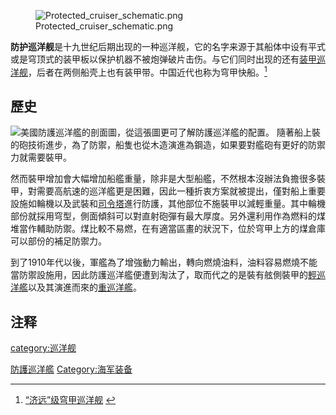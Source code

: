{{Refimprove|time=2022-01-07T09:58:58+00:00}}
{{expand|time=2014-03-07T12:08:45+00:00}}
[[Image:Protected_cruiser_schematic.png|thumb]]

'''防护巡洋舰'''是十九世纪后期出现的一种巡洋舰，它的名字来源于其船体中设有平式或是穹顶式的装甲板以保护机器不被炮弹破片击伤。与它们同时出现的还有[[装甲巡洋舰|装甲巡洋舰]]，后者在两侧船壳上也有装甲带。中国近代也称为穹甲快船。<ref>[http://www.773buy.com/files/article/html/48/48129/13347961.html “济远”级穹甲巡洋舰] {{webarchive|url=https://web.archive.org/web/20140307152935/http://www.773buy.com/files/article/html/48/48129/13347961.html |date=2014-03-07 }}</ref> 

==歷史==
[[File:USS_Chicago_(1885)_engine.jpg|thumb|left|
美國防護巡洋艦{{le|芝加哥號防護巡洋艦|USS Chicago (1885)|芝加哥號}}的剖面圖，從這張圖更可了解防護巡洋艦的配置。]]
隨著船上裝的砲技術進步，為了防禦，船隻也從木造演進為鋼造，如果要對艦砲有更好的防禦力就需要裝甲。

然而裝甲增加會大幅增加船艦重量，除非是大型船艦，不然根本沒辦法負擔很多裝甲，對需要高航速的巡洋艦更是困難，因此一種折衷方案就被提出，僅對船上重要設施如輪機以及武裝和[[司令塔|司令塔]]進行防護，其他部位不施裝甲以減輕重量。其中輪機部份就採用穹型，側面傾斜可以對直射砲彈有最大厚度。另外還利用作為燃料的煤堆當作輔助防禦。煤比較不易燃，在有適當區畫的狀況下，位於穹甲上方的煤倉庫可以部份的補足防禦力。

到了1910年代以後，軍艦為了增強動力輸出，轉向燃燒油料，油料容易燃燒不能當防禦設施用，因此防護巡洋艦便遭到淘汰了，取而代之的是裝有舷側裝甲的[[輕巡洋艦|輕巡洋艦]]以及其演進而來的[[重巡洋艦|重巡洋艦]]。

==注释==
<references/>
{{19世纪和20世纪作战舰只类型}}
[[category:巡洋舰|category:巡洋舰]]
[[Category:防護巡洋艦|]]
[[Category:海军装备|Category:海军装备]]